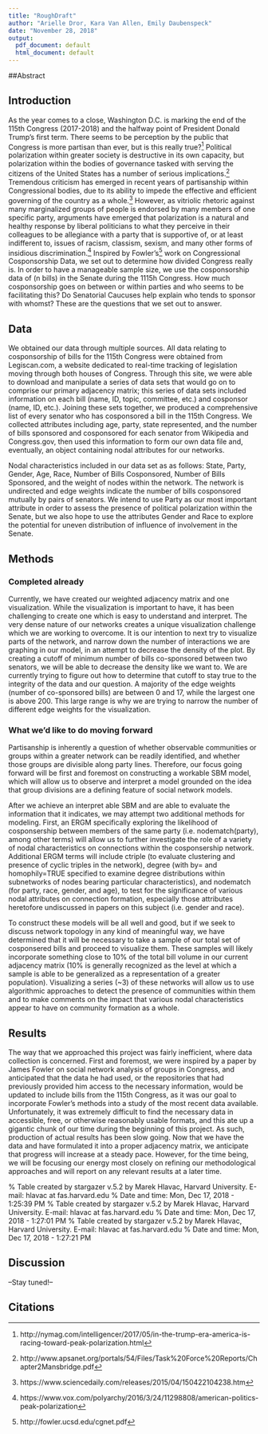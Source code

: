 ```yaml
---
title: "RoughDraft"
author: "Arielle Dror, Kara Van Allen, Emily Daubenspeck"
date: "November 28, 2018"
output:
  pdf_document: default
  html_document: default
---
```


##Abstract

## Introduction
As the year comes to a close, Washington D.C. is marking the end of the 115th Congress (2017-2018) and the halfway point of President Donald Trump's first term. There seems to be perception by the public that Congress is more partisan than ever, but is this really true?[^1] Political polarization within greater society is destructive in its own capacity, but polarization within the bodies of governance tasked with serving the citizens of the United States has a number of serious implications.[^2] Tremendous criticism has emerged in recent years of partisanship within Congressional bodies, due to its ability to impede the effective and efficient governing of the country as a whole.[^3] However, as vitriolic rhetoric against many marginalized groups of people is endorsed by many members of one specific party, arguments have emerged that polarization is a natural and healthy response by liberal politicians to what they perceive in their colleagues to be allegiance with a party that is supportive of, or at least indifferent to, issues of racism, classism, sexism, and many other forms of insidious discrimination.[^4] Inspired by Fowler's[^5] work on Congressional Cosponsorship Data, we set out to determine how divided Congress really is. In order to have a manageable sample size, we use the cosponsorship data of (n bills) in the Senate during the 1115h Congress. How much cosponsorship goes on between or within parties and who seems to be facilitating this? Do Senatorial Caucuses help explain who tends to sponsor with whomst? These are the questions that we set out to answer. 

## Data
We obtained our data through multiple sources. All data relating to cosponsorship of bills for the 115th Congress were obtained from Legiscan.com, a website dedicated to real-time tracking of legislation moving through both houses of Congress. Through this site, we were able to download and manipulate a series of data sets that would go on to comprise our primary adjacency matrix; this series of data sets included information on each bill (name, ID, topic, committee, etc.) and cosponsor (name, ID, etc.). Joining these sets together, we produced a comprehensive list of every senator who has cosponsored a bill in the 115th Congress. We collected attributes including age, party, state represented, and the number of bills sponsored and cosponsored for each senator from Wikipedia and Congress.gov, then used this information to form our own data file and, eventually, an object containing nodal attributes for our networks.

Nodal characteristics included in our data set as as follows: State, Party, Gender, Age, Race, Number of Bills Cosponsored, Number of Bills Sponsored, and the weight of nodes within the network. The network is undirected and edge weights indicate the number of bills cosponsored mutually by pairs of senators. We intend to use Party as our most important attribute in order to assess the presence of political polarization within the Senate, but we also hope to use the attributes Gender and Race to explore the potential for uneven distribution of influence of involvement in the Senate.

## Methods

### Completed already

Currently, we have created our weighted adjacency matrix and one visualization. While the visualization is important to have, it has been challenging to create one which is easy to understand and interpret.  The very dense nature of our networks creates a unique visualization challenge which we are working to overcome.  It is our intention to next try to visualize parts of the network, and narrow down the number of interactions we are graphing in our model, in an attempt to decrease the density of the plot. By creating a cutoff of minimum number of bills co-sponsored between two senators, we will be able to decrease the density like we want to.  We are currently trying to figure out how to determine that cutoff to stay true to the integrity of the data and our question. A majority of the edge weights (number of co-sponsored bills) are between 0 and 17, while the largest one is above 200.  This large range is why we are trying to narrow the number of different edge weights for the visualization.

### What we'd like to do moving forward
Partisanship is inherently a question of whether observable communities or groups within a greater network can be readily identified, and whether those groups are divisible along party lines. Therefore, our focus going forward will be first and foremost on constructing a workable SBM model, which will allow us to observe and interpret a model grounded on the idea that group divisions are a defining feature of social network models. 

After we achieve an interpret able SBM and are able to evaluate the information that it indicates, we may attempt two additional methods for modeling. First, an ERGM specifically exploring the likelihood of cosponsership between members of the same party (i.e. nodematch(party), among other terms) will allow us to further investigate the role of a variety of nodal characteristics on connections within the cosponsership network. Additional ERGM terms will include ctriple (to evaluate clustering and presence of cyclic triples in the network), degree (with by= and homophily=TRUE specified to examine degree distributions within subnetworks of nodes bearing particular characteristics), and nodematch (for party, race, gender, and age), to test for the significance of various nodal attributes on connection formation, especially those attributes heretofore undiscussed in papers on this subject (i.e. gender and race).

To construct these models will be all well and good, but if we seek to discuss network topology in any kind of meaningful way, we have determined that it will be necessary to take a sample of our total set of cosponsered bills and proceed to visualize them. These samples will likely incorporate something close to 10% of the total bill volume in our current adjacency matrix (10% is generally recognized as the level at which a sample is able to be generalized as a representation of a greater population). Visualizing a series (~3) of these networks will allow us to use algorithmic approaches to detect the presence of communities within them and to make comments on the impact that various nodal characteristics appear to have on community formation as a whole.


## Results
The way that we approached this project was fairly inefficient, where data collection is concerned. First and foremost, we were inspired by a paper by James Fowler on social network analysis of groups in Congress, and anticipated that the data he had used, or the repositories that had previously provided him access to the necessary information, would be updated to include bills from the 115th Congress, as it was our goal to incorporate Fowler's methods into a study of the most recent data available. Unfortunately, it was extremely difficult to find the necessary data in accessible, free, or otherwise reasonably usable formats, and this ate up a gigantic chunk of our time during the beginning of this project. As such, production of actual results has been slow going. Now that we have the data and have formulated it into a proper adjacency matrix, we anticipate that progress will increase at a steady pace. However, for the time being, we will be focusing our energy most closely on refining our methodological approaches and will report on any relevant results at a later time.

% Table created by stargazer v.5.2 by Marek Hlavac, Harvard University. E-mail: hlavac at fas.harvard.edu
% Date and time: Mon, Dec 17, 2018 - 1:25:39 PM
\begin{table}[!htbp] \centering 
  \caption{Limtited Highly-weighted Model} 
  \label{} 
\begin{tabular}{@{\extracolsep{5pt}}lc} 
\\[-1.8ex]\hline 
\hline \\[-1.8ex] 
 & \multicolumn{1}{c}{\textit{Term coefficients:}} \\ 
\cline{2-2} 
\\[-1.8ex] & top\_net \\ 
\hline \\[-1.8ex] 
 nodefactor.Gender.M & $-$0.301$^{***}$ \\ 
  & (0.081) \\ 
  & \\ 
 nodefactor.Race.Asian & $-$1.528$^{***}$ \\ 
  & (0.236) \\ 
  & \\ 
 nodefactor.Race.Hispanic & 0.526$^{***}$ \\ 
  & (0.194) \\ 
  & \\ 
 nodefactor.Race.White & $-$0.114 \\ 
  & (0.361) \\ 
  & \\ 
 nodematch.Gender & 0.053 \\ 
  & (0.096) \\ 
  & \\ 
 nodematch.Race & $-$0.084 \\ 
  & (0.359) \\ 
  & \\ 
 absdiff.Age & $-$0.010$^{**}$ \\ 
  & (0.004) \\ 
  & \\ 
 mix.Party.Democratic.Democratic & 0.483 \\ 
  & (0.479) \\ 
  & \\ 
 mix.Party.Democratic.Independent & 1.090$^{*}$ \\ 
  & (0.583) \\ 
  & \\ 
 mix.Party.Independent.Independent & 10.617 \\ 
  &  \\ 
  & \\ 
 mix.Party.Democratic.Republican & $-$1.913$^{***}$ \\ 
  & (0.476) \\ 
  & \\ 
 mix.Party.Independent.Republican & $-$2.497$^{***}$ \\ 
  & (0.581) \\ 
  & \\ 
 mix.Party.Republican.Republican & $-$1.499$^{***}$ \\ 
  & (0.483) \\ 
  & \\ 
 nodecov.Age & 0.011$^{***}$ \\ 
  & (0.002) \\ 
  & \\ 
 isolates & 6.589 \\ 
  &  \\ 
  & \\ 
\hline \\[-1.8ex] 
Akaike Inf. Crit. & 5,646.342 \\ 
Bayesian Inf. Crit. & 5,745.420 \\ 
\hline 
\hline \\[-1.8ex] 
\textit{Note:}  & \multicolumn{1}{r}{$^{*}$p$<$0.1; $^{**}$p$<$0.05; $^{***}$p$<$0.01} \\ 
\end{tabular} 
\end{table} 


% Table created by stargazer v.5.2 by Marek Hlavac, Harvard University. E-mail: hlavac at fas.harvard.edu
% Date and time: Mon, Dec 17, 2018 - 1:27:01 PM
\begin{table}[!htbp] \centering 
  \caption{Complex Highly-weighted Model} 
  \label{} 
\begin{tabular}{@{\extracolsep{5pt}}lc} 
\\[-1.8ex]\hline 
\hline \\[-1.8ex] 
 & \multicolumn{1}{c}{\textit{Term coefficients:}} \\ 
\cline{2-2} 
\\[-1.8ex] & top\_net \\ 
\hline \\[-1.8ex] 
 nodefactor.Gender.M & $-$0.254$^{**}$ \\ 
  & (0.109) \\ 
  & \\ 
 nodefactor.Race.Asian & $-$1.094$^{***}$ \\ 
  & (0.390) \\ 
  & \\ 
 nodefactor.Race.Hispanic & 0.398 \\ 
  & (0.248) \\ 
  & \\ 
 nodefactor.Race.White & $-$0.026 \\ 
  & (0.364) \\ 
  & \\ 
 nodematch.Gender & 0.032 \\ 
  & (0.111) \\ 
  & \\ 
 nodematch.Race & $-$0.093 \\ 
  & (0.348) \\ 
  & \\ 
 absdiff.Age & $-$0.009$^{**}$ \\ 
  & (0.004) \\ 
  & \\ 
 mix.Party.Democratic.Democratic & $-$0.186 \\ 
  & (0.562) \\ 
  & \\ 
 mix.Party.Democratic.Independent & 0.236 \\ 
  & (0.675) \\ 
  & \\ 
 mix.Party.Independent.Independent & 0.739 \\ 
  & (0.893) \\ 
  & \\ 
 mix.Party.Democratic.Republican & $-$1.589$^{***}$ \\ 
  & (0.535) \\ 
  & \\ 
 mix.Party.Independent.Republican & $-$2.169$^{***}$ \\ 
  & (0.648) \\ 
  & \\ 
 mix.Party.Republican.Republican & $-$1.005$^{*}$ \\ 
  & (0.553) \\ 
  & \\ 
 nodecov.Age & 0.011$^{***}$ \\ 
  & (0.003) \\ 
  & \\ 
 isolates & 824.160 \\ 
  &  \\ 
  & \\ 
 gwesp & $-$0.017$^{***}$ \\ 
  & (0.005) \\ 
  & \\ 
 gwesp.decay & 8.433 \\ 
  & (38.097) \\ 
  & \\ 
\hline \\[-1.8ex] 
Akaike Inf. Crit. & 5,756.546 \\ 
Bayesian Inf. Crit. & 5,868.834 \\ 
\hline 
\hline \\[-1.8ex] 
\textit{Note:}  & \multicolumn{1}{r}{$^{*}$p$<$0.1; $^{**}$p$<$0.05; $^{***}$p$<$0.01} \\ 
\end{tabular} 
\end{table} 


% Table created by stargazer v.5.2 by Marek Hlavac, Harvard University. E-mail: hlavac at fas.harvard.edu
% Date and time: Mon, Dec 17, 2018 - 1:27:21 PM
\begin{table}[!htbp] \centering 
  \caption{Original Highly-weighted Model} 
  \label{} 
\begin{tabular}{@{\extracolsep{5pt}}lc} 
\\[-1.8ex]\hline 
\hline \\[-1.8ex] 
 & \multicolumn{1}{c}{\textit{Term coefficients:}} \\ 
\cline{2-2} 
\\[-1.8ex] & top\_net \\ 
\hline \\[-1.8ex] 
 nodefactor.Gender.M & $-$0.299$^{***}$ \\ 
  & (0.081) \\ 
  & \\ 
 nodefactor.Race.Asian & $-$1.506$^{***}$ \\ 
  & (0.234) \\ 
  & \\ 
 nodefactor.Race.Hispanic & 0.531$^{***}$ \\ 
  & (0.189) \\ 
  & \\ 
 nodefactor.Race.White & $-$0.088 \\ 
  & (0.359) \\ 
  & \\ 
 nodematch.Gender & 0.048 \\ 
  & (0.095) \\ 
  & \\ 
 nodematch.Race & $-$0.104 \\ 
  & (0.362) \\ 
  & \\ 
 absdiff.Age & $-$0.010$^{***}$ \\ 
  & (0.004) \\ 
  & \\ 
 mix.Party.Democratic.Democratic & 0.478 \\ 
  & (0.480) \\ 
  & \\ 
 mix.Party.Democratic.Independent & 1.067$^{*}$ \\ 
  & (0.568) \\ 
  & \\ 
 mix.Party.Independent.Independent & 10.828 \\ 
  & (196.968) \\ 
  & \\ 
 mix.Party.Democratic.Republican & $-$1.919$^{***}$ \\ 
  & (0.482) \\ 
  & \\ 
 mix.Party.Independent.Republican & $-$2.490$^{***}$ \\ 
  & (0.577) \\ 
  & \\ 
 mix.Party.Republican.Republican & $-$1.507$^{***}$ \\ 
  & (0.487) \\ 
  & \\ 
 nodecov.Age & 0.011$^{***}$ \\ 
  & (0.002) \\ 
  & \\ 
\hline \\[-1.8ex] 
Akaike Inf. Crit. & 5,784.216 \\ 
Bayesian Inf. Crit. & 5,876.689 \\ 
\hline 
\hline \\[-1.8ex] 
\textit{Note:}  & \multicolumn{1}{r}{$^{*}$p$<$0.1; $^{**}$p$<$0.05; $^{***}$p$<$0.01} \\ 
\end{tabular} 
\end{table}

## Discussion
--Stay tuned!--

## Citations
[^1]: http://nymag.com/intelligencer/2017/05/in-the-trump-era-america-is-racing-toward-peak-polarization.html
[^2]: http://www.apsanet.org/portals/54/Files/Task%20Force%20Reports/Chapter2Mansbridge.pdf
[^3]: https://www.sciencedaily.com/releases/2015/04/150422104238.htm
[^4]: https://www.vox.com/polyarchy/2016/3/24/11298808/american-politics-peak-polarization
[^5]: http://fowler.ucsd.edu/cgnet.pdf